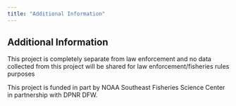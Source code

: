 ```yaml
---
title: "Additional Information"
---
```


## Additional Information

This project is completely separate from law enforcement and no data collected from this project will be shared for law enforcement/fisheries rules purposes

This project is funded in part by NOAA Southeast Fisheries Science Center in partnership with DPNR DFW. 
